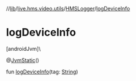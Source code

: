 //[lib](/api-reference/android/v2/home/content)/[live.hms.video.utils](../index)/[HMSLogger](index)/[logDeviceInfo](log-device-info)

# logDeviceInfo

[androidJvm]\

@[JvmStatic](https://kotlinlang.org/api/latest/jvm/stdlib/kotlin.jvm/-jvm-static/index.html)()

fun [logDeviceInfo](log-device-info)(tag: [String](https://kotlinlang.org/api/latest/jvm/stdlib/kotlin/-string/index.html))
